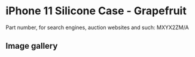# iPhone 11 Silicone Case - Grapefruit

Part number, for search engines, auction websites and such: MXYX2ZM/A

## Image gallery

<div style={{ width: "768px" }}>
  <GalleryComponent
    images={[
      {
        original: "/everysource/MXYX2",
        thumbnail: "/everypreview/MXYX2",
      },
      {
        original: "/everysource/MXYX2_AV1",
        thumbnail: "/everypreview/MXYX2_AV1",
      },
      {
        original: "/everysource/MXYX2_AV2",
        thumbnail: "/everypreview/MXYX2_AV2",
      },
      {
        original: "/everysource/MXYX2_AV3",
        thumbnail: "/everypreview/MXYX2_AV3",
      },
      {
        original: "/everysource/MXYX2_AV4",
        thumbnail: "/everypreview/MXYX2_AV4",
      },
      {
        original: "/everysource/MXYX2_AV5",
        thumbnail: "/everypreview/MXYX2_AV5",
      },
      {
        original: "/everysource/MXYX2_AV6",
        thumbnail: "/everypreview/MXYX2_AV6",
      },
      {
        original: "/everysource/MXYX2_AV7",
        thumbnail: "/everypreview/MXYX2_AV7",
      }
    ]}
  />
</div>